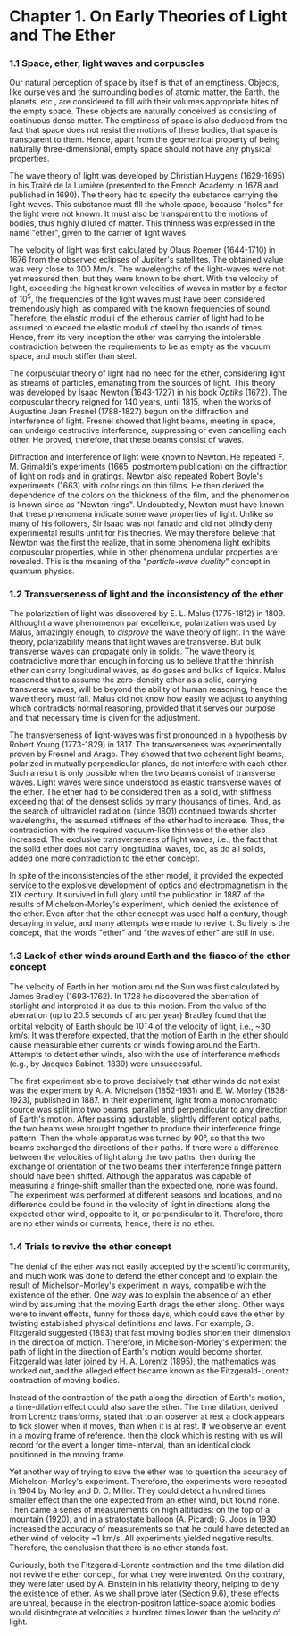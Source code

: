 
<div style={{textAlign: 'center'}}>

# Chapter 1. On Early Theories of Light and The Ether

</div>

### 1.1 Space, ether, light waves and corpuscles

Our natural perception of space by itself is that of an emptiness. Objects, like ourselves and the surrounding bodies of atomic matter, the Earth, the planets, etc., are considered to fill with their volumes appropriate bites of the empty space. These objects are naturally conceived as consisting of continuous dense matter. The emptiness of space is also deduced from the fact that space does not resist the motions of these bodies, that space is transparent to them.
Hence, apart from the geometrical property of being naturally three-dimensional, empty space should not have any physical properties.

The wave theory of light was developed by Christian Huygens (1629-1695) in his Traité de la Lumière (presented to the French Academy in 1678 and published in 1690). The theory had to specify the substance carrying the light waves. This substance must flll the whole space, because "holes" for the light were not known. It must also be transparent to the motions of bodies, thus highly diluted of matter. This thinness was expressed in the name "ether", given to the carrier of light waves.

The velocity of light was first calculated by Olaus Roemer (1644-1710) in 1676 from the observed eclipses of Jupiter's satellites. The obtained value was very close to 300 Mm/s. The wavelengths of the light-waves were not yet measured then, but they were known to be short. With the velocity of light, exceeding the highest known velocities of waves in matter by a factor of $10^5$, the frequencies of the light waves must have been considered tremendously high, as compared with the known frequencies of sound. Therefore, the elastic moduli of the etherous carrier of light had to be assumed to exceed the elastic moduli of steel by thousands of times. Hence, from its very inception the ether was carrying the intolerable contradiction between the requirements to be as empty as the vacuum space, and much stiffer than steel.

The corpuscular theory of light had no need for the ether, considering light as streams of particles, emanating from the sources of light. This theory was developed by Isaac Newton (1643-1727) in his book *Optiks* (1672). The corpuscular theory reigned for 140 years, until 1815, when the works of Augustine Jean Fresnel (1788-1827) begun on the diffraction and interference of light. Fresnel showed that light beams, meeting in space, can undergo destructive interference, suppressing or even cancelling each other. He proved, therefore, that these beams consist of waves.

Diffraction and interference of light were known to Newton. He repeated F. M. Grimaldi's experiments (1665, postmortem publication) on the diffraction of light on rods and in gratings. Newton also repeated Robert Boyle's experiments (1663) with color rings on thin films. He then derived the dependence of the colors on the thickness of the film, and the phenomenon is known since as "Newton rings". Undoubtedly, Newton must have known that these phenomena indicate some wave properties of light. Unlike so many of his followers, Sir Isaac was not fanatic and did not blindly deny experimental results unfit for his theories. We may therefore believe that Newton was the first the realize, that in some phenomena light exhibits corpuscular properties, while in other phenomena undular properties are revealed. This is the meaning of the "*particle-wave duality*" concept in quantum physics.


### 1.2 Transverseness of light and the inconsistency of the ether

The polarization of light was discovered by E. L. Malus (1775-1812) in 1809. Althought a wave phenomenon par excellence, polarization was used by Malus, amazingly enough, to *disprove* the wave theory of light. In the wave theory, polarizability means that light waves are transverse. But bulk transverse waves can propagate only in solids. The wave theory is contradictive more than enough in forcing us to believe that the thinnish ether can carry longitudinal waves, as do gases and bulks of liquids. Malus reasoned that to assume the zero-density ether as a solid, carrying transverse waves, will be beyond the ability of human reasoning, hence the wave theory must fall. Malus did not know how easily we adjust to anything which contradicts normal reasoning, provided that it serves our purpose and that necessary time is given for the adjustment.

The transverseness of light-waves was first pronounced in a hypothesis by Robert Young (1773-1829) in 1817. The transverseness was experimentally proven by Fresnel and Arago. They showed that two coherent light beams, polarized in mutually perpendicular planes, do not interfere with each other. Such a result is only possible when the two beams consist of transverse waves. Light waves were since understood as elastic transverse waves of the ether. The ether had to be considered then as a solid, with stiffness exceeding that of the densest solids by many thousands of times. And, as the search of ultraviolet radiation (since 1801) continued towards shorter wavelengths, the assumed stiffness of the ether had to increase. Thus, the contradiction with the required vacuum-like thinness of the ether also increased. The exclusive transverseness of light waves, i.e., the fact that the solid ether does not carry longitudinal waves, too, as do all solids, added one more contradiction to the ether concept.

In spite of the inconsistencies of the ether model, it provided the expected service to the explosive development of optics and electromagnetism in the XIX century. It survived in full glory until the publication in 1887 of the results of Michelson-Morley's experiment, which denied the existence of the ether. Even after that the ether concept was used half a century, though decaying in value, and many attempts were made to revive it. So lively is the concept, that the words "ether" and "the waves of ether" are still in use.


### 1.3 Lack of ether winds around Earth and the fiasco of the ether concept

The velocity of Earth in her motion around the Sun was first calculated by James Bradley (1693-1762). In 1728 he discovered the aberration of starlight and interpreted it as due to this motion. From the value of the aberration (up to 20.5 seconds of arc per year) Bradley found that the orbital velocity of Earth should be $10^-4$ of the velocity of light, i.e., ~30 km/s. It was therefore expected, that the motion of Earth in the ether should cause measurable ether currents or winds flowing around the Earth. Attempts to detect ether winds, also with the use of interference methods (e.g., by Jacques Babinet, 1839) were unsuccessful.

The first experiment able to prove decisively that ether winds do not exist was the experiment by A. A. Michelson (1852-1931) and E. W. Morley (1838-1923), published in 1887. In their experiment, light from a monochromatic source was split into two beams, parallel and perpendicular to any direction of Earth's motion. After passing adjustable, slightly different optical paths, the two beams were brought together to produce their interference fringe pattern. Then the whole apparatus was turned by 90°, so that the two beams exchanged the directions of their paths. If there were a difference between the velocities of light along the two paths, then during the exchange of orientation of the two beams their interference fringe pattern should have been shifted. Although the apparatus was capable of measuring a fringe-shift smaller than the expected one, none was found. The experiment was performed at different seasons and locations, and no difference could be found in the velocity of light in directions along the expected ether wind, opposite to it, or perpendicular to it. Therefore, there are no ether winds or currents; hence, there is no ether.


### 1.4 Trials to revive the ether concept

The denial of the ether was not easily accepted by the scientific community, and much work was done to defend the ether concept and to explain the result of Michelson-Morley's experiment in ways, compatible with the existence of the ether. One way was to explain the absence of an ether wind by assuming that the moving Earth drags the ether along. Other ways were to invent effects, funny for those days, which could save the ether by twisting established physical definitions and laws. For example, G. Fitzgerald suggested (1893) that fast moving bodies shorten their dimension in the direction of motion. Therefore, in Michelson-Morley's experiment the path of light in the direction of Earth's motion would become shorter. Fitzgerald was later joined by H. A. Lorentz (1895), the mathematics was worked out, and the alleged effect became known as the Fitzgerald-Lorentz contraction of moving bodies.

Instead of the contraction of the path along the direction of Earth's motion, a time-dilation effect could also save the ether. The time dilation, derived from Lorentz transforms, stated that to an observer at rest a clock appears to tick slower when it moves, than when it is at rest. If we observe an event in a moving frame of reference. then the clock which is resting with us will record for the event a longer time-interval, than an identical clock positioned in the moving frame.

Yet another way of trying to save the ether was to question the accuracy of Michelson-Morley's experiment. Therefore, the experiments were repeated in 1904 by Morley and D. C. Miller. They could detect a hundred times smaller effect than the one expected from an ether wind, but found none. Then came a series of measurements on high altitudes: on the top of a mountain (1920), and in a stratostate balloon (A. Picard); G. Joos in 1930 increased the accuracy of measurements so that he could have detected an ether wind of velocity ~1 km/s. All experiments yielded negative results. Therefore, the conclusion that there is no ether stands fast.

Curiously, both the Fitzgerald-Lorentz contraction and the time dilation did not revive the ether concept, for what they were invented. On the contrary, they were later used by A. Einstein in his relativity theory, helping to deny the existence of ether. As we shall prove later (Section 9.6), these effects are unreal, because in the electron-positron lattice-space atomic bodies would disintegrate at velocities a hundred times lower than the velocity of light.